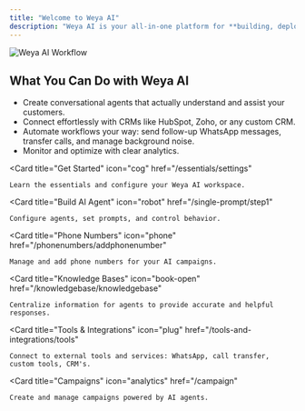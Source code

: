 ```yaml
---
title: "Welcome to Weya AI"
description: "Weya AI is your all-in-one platform for **building, deploying, and monitoring AI workflows**, from chat assistants to data pipelines. Whether you're automating internal tools or building public-facing agents, Weya gives you the control you need."
---
```


![Weya AI Workflow](/images/cover1b.png)

## What You Can Do with Weya AI

- Create conversational agents that actually understand and assist your customers.
- Connect effortlessly with CRMs like HubSpot, Zoho, or any custom CRM.
- Automate workflows your way: send follow-up WhatsApp messages, transfer calls, and manage background noise.
- Monitor and optimize with clear analytics.

<Columns cols={2}>

  <Card
    title="Get Started"
    icon="cog"
    href="/essentials/settings"
  >
    Learn the essentials and configure your Weya AI workspace.
  </Card>

  <Card
    title="Build AI Agent"
    icon="robot"
    href="/single-prompt/step1"
  >
    Configure agents, set prompts, and control behavior.
  </Card>

  <Card
    title="Phone Numbers"
    icon="phone"
    href="/phonenumbers/addphonenumber"
  >
    Manage and add phone numbers for your AI campaigns.
  </Card>

  <Card
    title="Knowledge Bases"
    icon="book-open"
    href="/knowledgebase/knowledgebase"
  >
    Centralize information for agents to provide accurate and helpful responses.
  </Card>

  <Card
    title="Tools & Integrations"
    icon="plug"
    href="/tools-and-integrations/tools"
  >
    Connect to external tools and services: WhatsApp, call transfer, custom tools, CRM's.
  </Card>

  <Card
    title="Campaigns"
    icon="analytics"
    href="/campaign"
  >
    Create and manage campaigns powered by AI agents.
  </Card>

</Columns>
